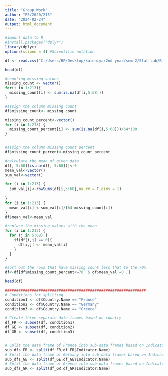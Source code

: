 ---
title: "Group Work"
author: "PS/2020/215"
date: "2024-02-24"
output: html_document
---
```{r}
#import data to R
#install.packages("dplyr")
library(dplyr)
options(scipen = 4) #Scientific notation

df <- read.csv("C:/Users/HP/Desktop/kaleniya/2nd year/sem 2/Stat Lab/R_files/extracted data.csv")

head(df)

#counting missing values
missing_count <- vector()
for(i in 1:213){
  missing_count[i] <- sum(is.na(df[i,5:68]))
}

#assign the column missing count
df$missing_count<- missing_count

missing_count_percent<-vector()
for (i in 1:213) {
  missing_count_percent[i] <- sum(is.na(df[i,5:68]))/64*100
}


#assign the column missing count percent
df$missing_count_percent<-missing_count_percent

#calculate the mean of given data
df[, 5:68][is.na(df[, 5:68])]<-0
mean_val<-vector()
sum_val<-vector()

for (i in 1:213) {
  sum_val[i]<-rowSums(df[i,5:68],na.rm = T,dims = 1)
 
}
for (i in 1:213) {
  mean_val[i] <-sum_val[i]/(64-missing_count[i])
}
df$mean_val<-mean_val

#replace the missing values with the mean
for (i in 1:213) {
  for (j in 5:68) {
    if(df[i,j] == 0){
      df[i,j] <- mean_val[i]
    }
  }
}

#sort out the rows that have missing count less that to the 70%
df<-df[df$missing_count_percent<=70  & df$mean_val!=0 ,]

head(df)

###############################################################
# Conditions for splitting
condition1 <- df$Country.Name == "France"
condition2 <- df$Country.Name == "Germany"
condition3 <- df$Country.Name == "Greece"

# Create three separate data frames based on country
df_FR <- subset(df, condition1)
df_GE <- subset(df, condition2)
df_GR <- subset(df, condition3)


# Split the data frame of France into sub-data frames based on Indicator Type
sub_dfs_FR <- split(df_FR,df_FR$Indicator.Name)
# Split the data frame of Germany into sub-data frames based on Indicator Type
sub_dfs_GE <- split(df_GE,df_GE$Indicator.Name)
# Split the data frame of Greece into sub-data frames based on Indicator Type
sub_dfs_GR <- split(df_GR,df_GR$Indicator.Name)
```

